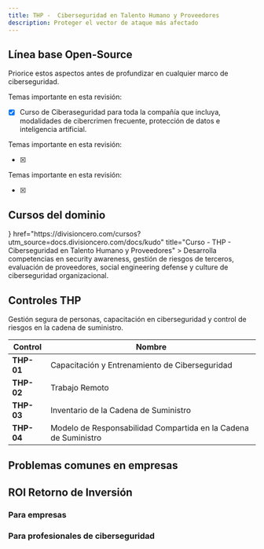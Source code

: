 ```yaml
---
title: THP -  Ciberseguridad en Talento Humano y Proveedores
description: Proteger el vector de ataque más afectado
---
```




## Línea base Open-Source

Priorice estos aspectos antes de profundizar en cualquier marco de ciberseguridad.

<Accordions type="single">
  <Accordion title="1. Curso de Ciberseguridad.">
  
  Temas importante en esta revisión:

  - [X] Curso de Ciberaseguridad para toda la compañía que incluya, modalidades de cibercrimen frecuente, protección de datos e inteligencia artificial.
  
  </Accordion>  
</Accordions>

<Accordions type="single">
  <Accordion title="2. Charlas de Ciberseguridad.">
  
  Temas importante en esta revisión:

  - [X] 
  
  </Accordion>
</Accordions>

<Accordions type="single">
  <Accordion title="3. Campaña de phishing interna para colaboradores.">
  
  Temas importante en esta revisión:

  - [X] 
  
  </Accordion>
</Accordions>


## Cursos del dominio

<Cards>
  <Card
    icon={<GraduationCap />}
    href="https://divisioncero.com/cursos?utm_source=docs.divisioncero.com/docs/kudo"
    title="Curso - THP - Ciberseguridad en Talento Humano y Proveedores"
  >
    Desarrolla competencias en security awareness, gestión de riesgos de terceros, evaluación de proveedores, social engineering defense y culture de ciberseguridad organizacional.
  </Card>
</Cards>



## Controles THP

Gestión segura de personas, capacitación en ciberseguridad y control de riesgos en la cadena de suministro.

<Accordions>
<Accordion title="4 Controles THP">

| Control | Nombre |
|---------|--------|
| **THP-01** | Capacitación y Entrenamiento de Ciberseguridad |
| **THP-02** | Trabajo Remoto |
| **THP-03** | Inventario de la Cadena de Suministro |
| **THP-04** | Modelo de Responsabilidad Compartida en la Cadena de Suministro |

</Accordion>
</Accordions>


## Problemas comunes en empresas

<Callout title="El aprovisionamiento y desaprovisionamiento de usuarios no es automatico." type="warning"></Callout>
<Callout title="El colaborador entra a la compañía, y hay tanto sistema que no se sabe a cuál debe ingresar." type="warning"></Callout>
<Callout title="Proveedores que solo te contactan cuando se va a realizar la renovación del recurso." type="warning"></Callout>


## ROI Retorno de Inversión

### Para empresas

<Callout title="Unificación de proveedores, mejora en precio y gestión."></Callout>
<Callout title="Capacite a sus colaboradores en todos los aspectos de ciberseguridad."></Callout>
<Callout title="Aumente el poder de negociación con los proveedores."></Callout>

### Para profesionales de ciberseguridad

<Callout title="Aumenta tus skills como guardián de la ciberseguridad." type="success"></Callout>
<Callout title="Implemente automatización con ingresos masivos de colaboradores." type="success"></Callout>
<Callout title="Mejora la gestión de ciberseguridad." type="success"></Callout>
